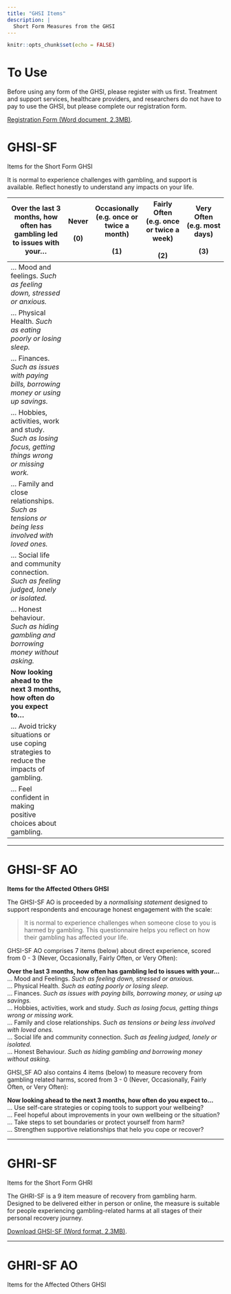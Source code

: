 ```yaml
---
title: "GHSI Items"
description: |
  Short Form Measures from the GHSI
---
```


```r
knitr::opts_chunk$set(echo = FALSE)
```

# To Use
Before using any form of the GHSI, please register with us first. Treatment and support services, healthcare providers, and researchers do not have to pay to use the GHSI, but please complete our registration form.

[Registration Form (Word document, 2.3MB)](https://www.google.com). 

# GHSI-SF
Items for the Short Form GHSI


It is normal to experience challenges with gambling, and support is available. Reflect honestly to understand any impacts on your life.


| **Over the last 3 months, how often has gambling led to issues with your...**                          | **Never<br><br>(0)** | **Occasionally**<br>(e.g. once or twice a month)<br><br>**(1)** | **Fairly Often**<br>(e.g. once or twice a week)<br><br>**(2)** | **Very Often**<br>(e.g. most days)<br><br>**(3)** |
|--------------------------------------------------------------------------------------------------------|:--------------------:|-----------------------------------------------------------------|----------------------------------------------------------------|---------------------------------------------------|
| ... Mood and feelings. _Such as feeling down, stressed or anxious._                                    |                      |                                                                 |                                                                |                                                   |
| ... Physical Health. _Such as eating poorly or losing sleep._                                          |                      |                                                                 |                                                                |                                                   |
| ... Finances. _Such as issues with paying bills, borrowing money or using up savings._                 |                      |                                                                 |                                                                |                                                   |
| ... Hobbies, activities, work and study. _Such as losing focus, getting things wrong or missing work._  |                      |                                                                 |                                                                |                                                   |
| ... Family and close relationships. _Such as tensions or being less involved with loved ones._         |                      |                                                                 |                                                                |                                                   |
| ... Social life and community connection. _Such as feeling judged, lonely or isolated._                |                      |                                                                 |                                                                |                                                   |
| ... Honest behaviour. _Such as hiding gambling and borrowing money without asking._                    |                      |                                                                 |                                                                |                                                   |
| **Now looking ahead to the next 3 months, how often do you expect to...**                              |                      |                                                                 |                                                                |                                                   |
| ... Avoid tricky situations or use coping strategies to reduce the impacts of gambling.                 |                      |                                                                 |                                                                |                                                   |
| ... Feel confident in making positive choices about gambling.                                          |                      |                                                                 |                                                                |                                                   |

---

# GHSI-SF AO
**Items for the Affected Others GHSI**

The GHSI-SF AO is proceeded by a _normalising statement_ designed to support respondents and encourage honest engagement with the scale: 

>It is normal to experience challenges when someone close to you is harmed by gambling. This questionnaire helps you reflect on how their gambling has affected your life.

GHSI-SF AO comprises 7 items (below) about direct experience, scored from 0 - 3 (Never, Occasionally, Fairly Often, or Very Often):

 **Over the last 3 months, how often has gambling led to issues with your...**<br>
 ... Mood and Feelings. _Such as feeling down, stressed or anxious._<br>
 ... Physical Health. _Such as eating poorly or losing sleep._<br>
 ... Finances. _Such as issues with paying bills, borrowing money, or using up savings._<br>
 ... Hobbies, activities, work and study. _Such as losing focus, getting things wrong or missing work._<br>
 ... Family and close relationships. _Such as tensions or being less involved with loved ones._<br>
 ... Social life and community connection. _Such as feeling judged, lonely or isolated._<br>
 ... Honest Behaviour. _Such as hiding gambling and borrowing money without asking._<br>
 
 GHSI_SF AO also contains 4 items (below) to measure recovery from gambling related harms, scored from 3 - 0 (Never, Occasionally, Fairly Often, or Very Often):
 
 **Now looking ahead to the next 3 months, how often do you expect to...**<br>
 ... Use self-care strategies or coping tools to support your wellbeing?<br>
 ... Feel hopeful about improvements in your own wellbeing or the situation?<br>
 ... Take steps to set boundaries or protect yourself from harm?<br>
 ... Strengthen supportive relationships that helo you cope or recover?<br>
 
---

# GHRI-SF
Items for the Short Form GHRI

The GHRI-SF is a 9 item measure of recovery from gambling harm. Designed to be delivered either in person or online, the measure is suitable for people experiencing gambling-related harms at all stages of their personal recovery journey. 

[Download GHSI-SF (Word format, 2.3MB)](https://google.com). 

---

# GHRI-SF AO
Items for the Affected Others GHSI